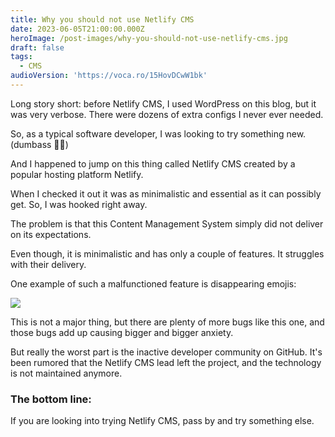 ```yaml
---
title: Why you should not use Netlify CMS
date: 2023-06-05T21:00:00.000Z
heroImage: /post-images/why-you-should-not-use-netlify-cms.jpg
draft: false
tags:
  - CMS
audioVersion: 'https://voca.ro/15HovDCwW1bk'
---
```


Long story short: before Netlify CMS, I used WordPress on this blog, but it was very verbose. There were dozens of extra configs I never ever needed.

So, as a typical software developer, I was looking to try something new. (dumbass 🤦‍♂️)

And I happened to jump on this thing called Netlify CMS created by a popular hosting platform Netlify.

When I checked it out it was as minimalistic and essential as it can possibly get. So, I was hooked right away.

The problem is that this Content Management System simply did not deliver on its expectations.

Even though, it is minimalistic and has only a couple of features. It struggles with their delivery.

One example of such a malfunctioned feature is disappearing emojis:

![](/post-images/netlify-cms-emoji-bug.gif)

This is not a major thing, but there are plenty of more bugs like this one, and those bugs add up causing bigger and bigger anxiety.

But really the worst part is the inactive developer community on GitHub. It's been rumored that the Netlify CMS lead left the project, and the technology is not maintained anymore.

### The bottom line:

If you are looking into trying Netlify CMS, pass by and try something else.
